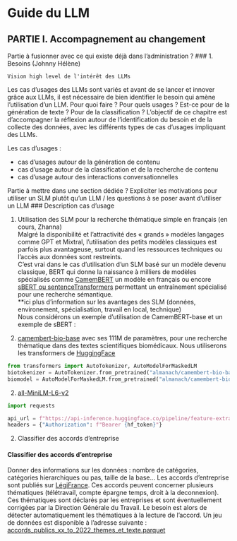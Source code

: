# Guide du LLM

## PARTIE I. Accompagnement au changement

Partie à fusionner avec ce qui existe déjà dans l'administration ?
### 1. Besoins (Johnny Hélène)

	Vision high level de l'intérêt des LLMs

Les cas d'usages des LLMs sont variés et avant de se lancer et innover grâce aux LLMs, il est nécessaire de bien identifier le besoin qui amène l'utilisation d'un LLM. Pour quoi faire ? Pour quels usages ? Est-ce pour de la génération de texte ? Pour de la classification ?
L'objectif de ce chapitre est d'accompagner la réflexion autour de l'identification du besoin et de la collecte des données, avec les différents types de cas d'usages impliquant des LLMs.
 
 Les cas d'usages :

 * cas d'usages autour de la génération de contenu
 * cas d'usage autour de la classification et de la recherche de contenu
 * cas d'usage autour des interactions conversationnelles

Partie à mettre dans une section dédiée ? Expliciter les motivations pour utiliser un SLM plutôt qu'un LLM / les questions à se poser avant d'utiliser un LLM
### Description cas d'usage

 1. Utilisation des SLM pour la recherche thématique simple en français (en cours, Zhanna)<br>
Malgré la disponibilité et l’attractivité des « grands » modèles langages comme GPT et Mixtral, l’utilisation des petits modèles classiques est parfois plus avantageuse, surtout quand les ressources techniques ou l’accès aux données sont restreints.\
C’est vrai dans le cas d’utilisation d’un SLM basé sur un modèle devenu classique, BERT qui donne la naissance à milliers de modèles spécialisés comme [CamemBERT](https://arxiv.org/abs/1911.03894) un modèle en français ou encore [sBERT ou sentenceTransformers](https://sbert.net/) permettant un entraînement spécialisé pour une recherche sémantique.
<br>
**ici plus d'information sur les avantages des SLM (données, environement, spécialisation, travail en local, technique)
<br>
Nous considérons un exemple d’utilisation de CamemBERT-base et un exemple de sBERT :

1. [camembert-bio-base](https://huggingface.co/almanach/camembert-bio-base) avec ses 111M de paramètres, pour une recherche thématique dans des textes scientifiques biomédicaux.
Nous utiliserons les transformers de [HuggingFace](https://github.com/huggingface/transformers)
```python
from transformers import AutoTokenizer, AutoModelForMaskedLM
biotokenizer = AutoTokenizer.from_pretrained("almanach/camembert-bio-base")
biomodel = AutoModelForMaskedLM.from_pretrained("almanach/camembert-bio-base")
```

2. [all-MiniLM-L6-v2](https://huggingface.co/sentence-transformers/all-MiniLM-L6-v2)
```python
import requests

api_url = f"https://api-inference.huggingface.co/pipeline/feature-extraction/{model_id}"
headers = {"Authorization": f"Bearer {hf_token}"}
```


 2. Classifier des accords d'entreprise


#### Classifier des accords d'entreprise

Donner des informations sur les données : nombre de catégories, catégories hierarchiques ou pas, taille de la base...
 Les accords d'entreprise sont publiés sur [LégiFrance](https://www.legifrance.gouv.fr/liste/acco).
 Ces accords peuvent concerner plusieurs thématiques (télétravail, compte épargne temps, droit à la deconnexion).
 Ces thématiques sont déclarés par les entreprises et sont éventuellement corrigées par la Direction Générale du Travail.
 Le besoin est alors de détecter automatiquement les thématiques
 à la lecture de l'accord.
 Un jeu de données est disponible à l'adresse suivante : [accords_publics_xx_to_2022_themes_et_texte.parquet](https://minio.lab.sspcloud.fr/cthiounn2/Accords/accords_publics_xx_to_2022_themes_et_texte.parquet)
